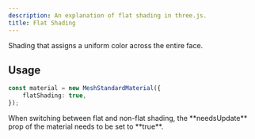 ```yaml
---
description: An explanation of flat shading in three.js.
title: Flat Shading
---
```



Shading that assigns a uniform color across the entire face.

<App client:visible />
<Tabs items={tabItems} />

## Usage

```ts
const material = new MeshStandardMaterial({
	flatShading: true,
});
```

<Aside>
	When switching between flat and non-flat shading, the **needsUpdate** prop of
	the material needs to be set to **true**.
</Aside>
